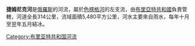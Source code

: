 {{coord|51|01|20|N|106|26|20|E|type:waterbody_region:RU|display=title}}

'''捷姆尼克河'''是[[俄羅斯|俄羅斯]]的河流，屬於[[色楞格河|色楞格河]]的左支流，由[[布里亞特共和國|布里亞特共和國]]負責管轄，河道全長314公里，流域面積5,480平方公里，河水主要來自雨水，每年十月至翌年五月結冰。

{{Russia-geo-stub}}
[[Category:布里亚特共和国河流|Category:布里亚特共和国河流]]